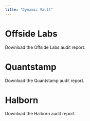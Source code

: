 ```yaml
---
title: "Dynamic Vault"
---
```


# Offside Labs

<CardGroup cols={1}>
  <Card title="Download Offside Labs Audit" icon="file-pdf" iconType="solid" href="https://drive.google.com/uc?export=download&id=1pX96nWAda9FUehLRIf4GrZ2Ud_OmLA5F">
    Download the Offside Labs audit report.
  </Card>
</CardGroup>

# Quantstamp

<CardGroup cols={1}>
  <Card title="Download Quantstamp Audit" icon="file-pdf" iconType="solid" href="https://drive.google.com/uc?export=download&id=1OhrJjTwJHcoWdF6kRvv5v7wn7TVc7Mtv">
    Download the Quantstamp audit report.
  </Card>
</CardGroup>

# Halborn 

<CardGroup cols={1}>
  <Card title="Download Halborn Audit" icon="file-pdf" iconType="solid" href="https://drive.google.com/uc?export=download&id=1rZj93LQCjon5F--zoUtFYgFEvbM85Hk0">
    Download the Halborn audit report.
  </Card>
</CardGroup>